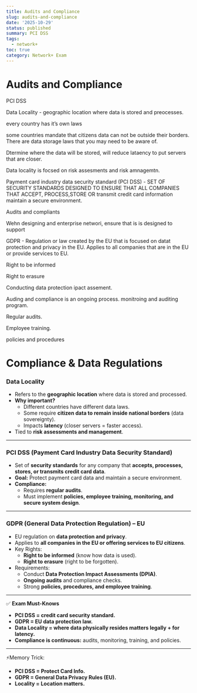 ```yaml
---
title: Audits and Compliance
slug: audits-and-compliance
date: '2025-10-29'
status: published
summary: PCI DSS
tags:
  - network+
toc: true
category: Network+ Exam
---
```


# Audits and Compliance

PCI DSS 

Data Locality - geographic location where data is stored and preocesses.  

every country has it’s own laws

some countries mandate that citizens data can not be outside their borders. There are data storage laws that you may need to be aware of. 

Dtermine where the data will be stored, will reduce lataency to put servers that are closer. 

Data locality is focsed on risk assesments and risk amnagemtn. 

Payment card industry data security standard (PCI DSS) - SET OF SECURITY STANDARDS DESIGNED TO ENSURE THAT ALL COMPANIES THAT ACCEPT, PROCESS,STORE OR transmit credit card information maintain a secure environment. 

Audits and compliants 

Wehn designing and enterprise networi, ensure that is is designed to support 

GDPR - Regulation or law created by the EU that is focused on datat protection and privacy in the EU. Applies to all companies that are in the EU or provide services to EU. 

Right to be informed 

Right to erasure 

Conducting data protection ipact assement. 

Auding and compliance is an ongoing process. monitroing and auditing program. 

Regular audits. 

Employee training. 

policies and procedures

# Compliance & Data Regulations

### Data Locality

- Refers to the **geographic location** where data is stored and processed.
- **Why important?**
    - Different countries have different data laws.
    - Some require **citizen data to remain inside national borders** (data sovereignty).
    - Impacts **latency** (closer servers = faster access).
- Tied to **risk assessments and management**.

---

### PCI DSS (Payment Card Industry Data Security Standard)

- Set of **security standards** for any company that **accepts, processes, stores, or transmits credit card data**.
- **Goal:** Protect payment card data and maintain a secure environment.
- **Compliance:**
    - Requires **regular audits**.
    - Must implement **policies, employee training, monitoring, and secure system design**.

---

### GDPR (General Data Protection Regulation) – EU

- EU regulation on **data protection and privacy**.
- Applies to **all companies in the EU or offering services to EU citizens**.
- Key Rights:
    - **Right to be informed** (know how data is used).
    - **Right to erasure** (right to be forgotten).
- Requirements:
    - Conduct **Data Protection Impact Assessments (DPIA)**.
    - **Ongoing audits** and compliance checks.
    - Strong **policies, procedures, and employee training**.

---

✅ **Exam Must-Knows**

- **PCI DSS = credit card security standard.**
- **GDPR = EU data protection law.**
- **Data Locality = where data physically resides matters legally + for latency.**
- **Compliance is continuous:** audits, monitoring, training, and policies.

---

⚡Memory Trick:

- **PCI DSS = Protect Card Info.**
- **GDPR = General Data Privacy Rules (EU).**
- **Locality = Location matters.**
